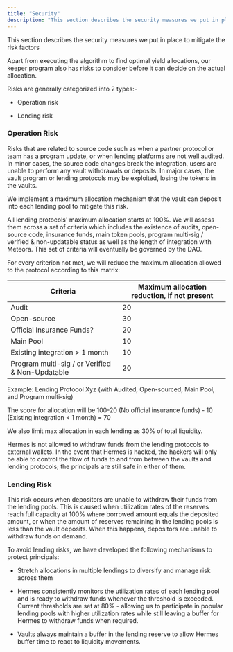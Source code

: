 ```yaml
---
title: "Security"
description: "This section describes the security measures we put in place to mitigate the risk factors"
---
```


This section describes the security measures we put in place to mitigate the risk factors

Apart from executing the algorithm to find optimal yield allocations, our keeper program also has risks to consider before it can decide on the actual allocation.

Risks are generally categorized into 2 types:-

* Operation risk

* Lending risk

### Operation Risk

Risks that are related to source code such as when a partner protocol or team has a program update, or when lending platforms are not well audited. In minor cases, the source code changes break the integration, users are unable to perform any vault withdrawals or deposits. In major cases, the vault program or lending protocols may be exploited, losing the tokens in the vaults.

We implement a maximum allocation mechanism that the vault can deposit into each lending pool to mitigate this risk.

All lending protocols' maximum allocation starts at 100%. We will assess them across a set of criteria which includes the existence of audits, open-source code, insurance funds, main token pools, program multi-sig / verified & non-updatable status as well as the length of integration with Meteora. This set of criteria will eventually be governed by the DAO.

For every criterion not met, we will reduce the maximum allocation allowed to the protocol according to this matrix:


| Criteria                                   | Maximum allocation reduction, if not present |
|--------------------------------------------|-------|
| Audit                                      | 20    |
| Open-source                                | 30    |
| Official Insurance Funds?                  | 20    |
| Main Pool                                  | 10    |
| Existing integration > 1 month             | 10    |
| Program multi-sig / or Verified & Non-Updatable | 20    |



Example: Lending Protocol Xyz (with Audited, Open-sourced, Main Pool, and Program multi-sig)

The score for allocation will be 100-20 (No official insurance funds) - 10 (Existing integration \< 1 month) = 70

We also limit max allocation in each lending as 30% of total liquidity.

Hermes is not allowed to withdraw funds from the lending protocols to external wallets. In the event that Hermes is hacked, the hackers will only be able to control the flow of funds to and from between the vaults and lending protocols; the principals are still safe in either of them.

### Lending Risk

This risk occurs when depositors are unable to withdraw their funds from the lending pools. This is caused when utilization rates of the reserves reach full capacity at 100% where borrowed amount equals the deposited amount, or when the amount of reserves remaining in the lending pools is less than the vault deposits. When this happens, depositors are unable to withdraw funds on demand.

To avoid lending risks, we have developed the following mechanisms to protect principals:

* Stretch allocations in multiple lendings to diversify and manage risk across them

* Hermes consistently monitors the utilization rates of each lending pool and is ready to withdraw funds whenever the threshold is exceeded. Current thresholds are set at 80% - allowing us to participate in popular lending pools with higher utilization rates while still leaving a buffer for Hermes to withdraw funds when required.

* Vaults always maintain a buffer in the lending reserve to allow Hermes buffer time to react to liquidity movements.

